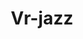 ---
slug: vr-jazz
link: /projects/vr-jazz/
category: 'projects'
title: Vr-jazz
publicData: Sep 11th 2020
pagesCount: 8
pages: 
    - page:
        - image: ../../assets/images/projects/project-370-vr-jazz/vr-jazz-0.png
        - title: Главная,
    - page:
        - image: ../../assets/images/projects/project-370-vr-jazz/vr-jazz-1.png
        - title: Концерты,
    - page:
        - image: ../../assets/images/projects/project-370-vr-jazz/vr-jazz-2.png
        - title: Под ключ,
    - page:
        - image: ../../assets/images/projects/project-370-vr-jazz/vr-jazz-3.png
        - title: Новости,
    - page:
        - image: ../../assets/images/projects/project-370-vr-jazz/vr-jazz-4.png
        - title: Программы,
    - page:
        - image: ../../assets/images/projects/project-370-vr-jazz/vr-jazz-5.png
        - title: Сервис,
    - page:
        - image: ../../assets/images/projects/project-370-vr-jazz/vr-jazz-6.png
        - title: Попап,
    - page:
        - image: ../../assets/images/projects/project-370-vr-jazz/vr-jazz-7.png
        - title: Звёзды
sortIdx: 370
---
